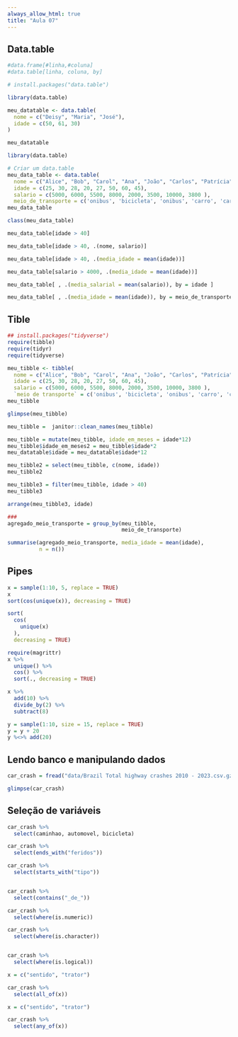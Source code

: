 ```yaml
---
always_allow_html: true
title: "Aula 07"
---
```


## Data.table

```r
#data.frame[#linha,#coluna]
#data.table[linha, coluna, by]
```

```r
# install.packages("data.table")

library(data.table)

meu_datatable <- data.table(
  nome = c("Deisy", "Maria", "José"), 
  idade = c(50, 61, 30)
)

meu_datatable
```

```r
library(data.table)

# Criar um data.table
meu_data_table <- data.table(
  nome = c("Alice", "Bob", "Carol", "Ana", "João", "Carlos", "Patrícia", "Leonardo"),
  idade = c(25, 30, 28, 20, 27, 50, 60, 45),
  salario = c(5000, 6000, 5500, 8000, 2000, 3500, 10000, 3800 ), 
  meio_de_transporte = c('onibus', 'bicicleta', 'onibus', 'carro', 'carro', 'onibus', 'onibus', 'bicicleta'))
meu_data_table
```

```r
class(meu_data_table)
```

```r
meu_data_table[idade > 40]
```

```r
meu_data_table[idade > 40, .(nome, salario)]
```

```r
meu_data_table[idade > 40, .(media_idade = mean(idade))]

meu_data_table[salario > 4000, .(media_idade = mean(idade))]

```

```r
meu_data_table[ , .(media_salarial = mean(salario)), by = idade ]

meu_data_table[ , .(media_idade = mean(idade)), by = meio_de_transporte ]
```

## Tible

```r
## install.packages("tidyverse")
require(tibble)
require(tidyr)
require(tidyverse)
```

```r
meu_tibble <- tibble(
  nome = c("Alice", "Bob", "Carol", "Ana", "João", "Carlos", "Patrícia", "Leonardo"),
  idade = c(25, 30, 28, 20, 27, 50, 60, 45),
  salario = c(5000, 6000, 5500, 8000, 2000, 3500, 10000, 3800 ), 
  `meio de transporte` = c('onibus', 'bicicleta', 'onibus', 'carro', 'carro', 'onibus', 'onibus', 'bicicleta'))
meu_tibble

glimpse(meu_tibble)
```

```r
meu_tibble =  janitor::clean_names(meu_tibble)
```

```r
meu_tibble = mutate(meu_tibble, idade_em_meses = idade*12)
meu_tibble$idade_em_meses2 = meu_tibble$idade*2
meu_datatable$idade = meu_datatable$idade*12  
```

```r
meu_tibble2 = select(meu_tibble, c(nome, idade))
meu_tibble2

meu_tibble3 = filter(meu_tibble, idade > 40)
meu_tibble3

arrange(meu_tibble3, idade)

###
agregado_meio_transporte = group_by(meu_tibble, 
                                    meio_de_transporte)

summarise(agregado_meio_transporte, media_idade = mean(idade), 
          n = n())
```

## Pipes

```r
x = sample(1:10, 5, replace = TRUE)
x
sort(cos(unique(x)), decreasing = TRUE)

sort(
  cos(
    unique(x)
  ),
  decreasing = TRUE)

require(magrittr)
x %>%
  unique() %>% 
  cos() %>% 
  sort(., decreasing = TRUE)
```

```r
x %>% 
  add(10) %>% 
  divide_by(2) %>% 
  subtract(8)

y = sample(1:10, size = 15, replace = TRUE)
y = y + 20
y %<>% add(20) 

```

## Lendo banco e manipulando dados

```r
car_crash = fread("data/Brazil Total highway crashes 2010 - 2023.csv.gz")

glimpse(car_crash)
```

## Seleção de variáveis

```r
car_crash %>% 
  select(caminhao, automovel, bicicleta)

car_crash %>% 
  select(ends_with("feridos"))

car_crash %>% 
  select(starts_with("tipo"))


car_crash %>% 
  select(contains("_de_"))

car_crash %>% 
  select(where(is.numeric))

car_crash %>% 
  select(where(is.character))


car_crash %>% 
  select(where(is.logical))

```

```r
x = c("sentido", "trator")

car_crash %>% 
  select(all_of(x))

x = c("sentido", "trator")

car_crash %>% 
  select(any_of(x))

```
